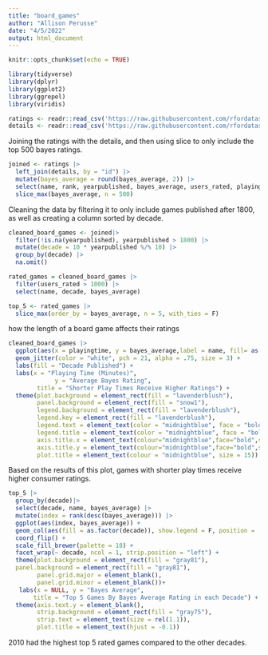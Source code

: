 ```yaml
---
title: "board_games"
author: "Allison Perusse"
date: "4/5/2022"
output: html_document
---
```


```r
knitr::opts_chunk$set(echo = TRUE)
```
```r
library(tidyverse)
library(dplyr)
library(ggplot2)
library(ggrepel)
library(viridis)
```

```r
ratings <- readr::read_csv('https://raw.githubusercontent.com/rfordatascience/tidytuesday/master/data/2022/2022-01-25/ratings.csv')
details <- readr::read_csv('https://raw.githubusercontent.com/rfordatascience/tidytuesday/master/data/2022/2022-01-25/details.csv')
```

Joining the ratings with the details, and then using slice to only include the top 500 bayes ratings. 
```r
joined <- ratings |>
  left_join(details, by = "id") |>
  mutate(bayes_average = round(bayes_average, 2)) |>
  select(name, rank, yearpublished, bayes_average, users_rated, playingtime, minplayers, maxplayers)|>
  slice_max(bayes_average, n = 500)

```

Cleaning the data by filtering it to only include games published after 1800, as well as creating a column sorted by decade.
```r
cleaned_board_games <- joined|> 
  filter(!is.na(yearpublished), yearpublished > 1800) |>
  mutate(decade = 10 * yearpublished %/% 10) |>
  group_by(decade) |>
  na.omit()

rated_games = cleaned_board_games |> 
  filter(users_rated > 1000) |>
  select(name, decade, bayes_average)

top_5 <- rated_games |> 
  slice_max(order_by = bayes_average, n = 5, with_ties = F)
```

how the length of a board game affects their ratings
```r
cleaned_board_games |>
  ggplot(aes(x = playingtime, y = bayes_average,label = name, fill= as.factor(decade))) +
  geom_jitter(color = "white", pch = 21, alpha = .75, size = 3) +
  labs(fill = "Decade Published") + 
  labs(x = "Playing Time (Minutes)",
             y = "Average Bayes Rating",
        title = "Shorter Play Times Receive Higher Ratings") +
  theme(plot.background = element_rect(fill = "lavenderblush"),
        panel.background = element_rect(fill = "snow1"),
        legend.background = element_rect(fill = "lavenderblush"),
        legend.key = element_rect(fill = "lavenderblush"), 
        legend.text = element_text(color = "midnightblue", face = "bold"),
        legend.title = element_text(color = "midnightblue", face = "bold" ),
        axis.title.x = element_text(colour="midnightblue",face="bold",size=12, margin=margin(t=25)),
        axis.title.y = element_text(colour="midnightblue",face="bold",size=12, margin=margin(r=25)),
        plot.title = element_text(colour = "midnightblue", size = 15))

```
Based on the results of this plot, games with shorter play times receive higher consumer ratings. 

```r
top_5 |>
  group_by(decade)|>
  select(decade, name, bayes_average) |>
  mutate(index = rank(desc(bayes_average))) |>
  ggplot(aes(index, bayes_average)) +
  geom_col(aes(fill = as.factor(decade)), show.legend = F, position = 'dodge') +
  coord_flip() +
  scale_fill_brewer(palette = 18) +
  facet_wrap(~ decade, ncol = 1, strip.position = "left") +
  theme(plot.background = element_rect(fill = "gray81"),
  panel.background = element_rect(fill = "gray81"),
        panel.grid.major = element_blank(),
        panel.grid.minor = element_blank())+
   labs(x = NULL, y = "Bayes Average",
       title = "Top 5 Games By Bayes Average Rating in each Decade") +
  theme(axis.text.y = element_blank(),
        strip.background = element_rect(fill = "gray75"),
        strip.text = element_text(size = rel(1.1)),
        plot.title = element_text(hjust = -0.1))
```


2010 had the highest top 5 rated games compared to the other decades.